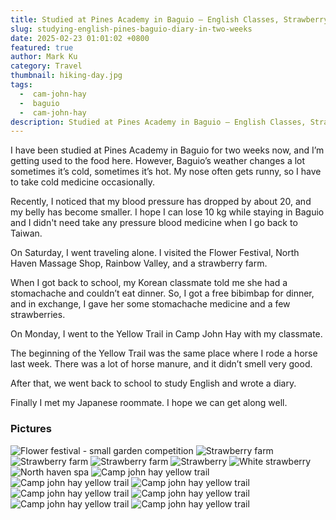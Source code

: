 ```yaml
---
title: Studied at Pines Academy in Baguio – English Classes, Strawberry, and Horse Poop 2/10 weeks 
slug: studying-english-pines-baguio-diary-in-two-weeks
date: 2025-02-23 01:01:02 +0800
featured: true
author: Mark Ku
category: Travel
thumbnail: hiking-day.jpg
tags:
  -  cam-john-hay
  -  baguio
  -  cam-john-hay
description: Studied at Pines Academy in Baguio – English Classes, Strawberry, and Horse Poop 2/10 weeks 
---
```

I have been studied at Pines Academy in Baguio for two weeks now, and I’m getting used to the food here. However, Baguio’s weather changes a lot sometimes it’s cold, sometimes it’s hot. My nose often gets runny, so I have to take cold medicine occasionally.  

Recently, I noticed that my blood pressure has dropped by about 20, and my belly has become smaller. I hope I can lose 10 kg while staying in Baguio and I didn't need take any pressure blood medicine when I go back to Taiwan.  

On Saturday, I went traveling alone. I visited the Flower Festival, North Haven Massage Shop, Rainbow Valley, and a strawberry farm.  

When I got back to school, my Korean classmate told me she had a stomachache and couldn’t eat dinner. So, I got a free bibimbap for dinner, and in exchange, I gave her some stomachache medicine and a few strawberries.  

On Monday, I went to the Yellow Trail in Camp John Hay with my classmate.  

The beginning of the Yellow Trail was the same place where I rode a horse last week. There was a lot of horse manure, and it didn’t smell very good.  

After that, we went back to school to study English and wrote a diary.  

Finally I met my Japanese roommate. I hope we can get along well.  

### Pictures

![Flower festival - small garden competition](flower-festival.jpg)
![Strawberry farm](strawberry-farm-1.jpg)
![Strawberry farm](strawberry-farm-2.jpg)
![Strawberry farm](strawberry-farm-3.jpg)
![Strawberry](strawberry.jpg)
![White strawberry](white-strawberry.jpg)
![North haven spa](north-haven-spa.jpg)
![Camp john hay yellow trail](camp-john-hay-yellow-trail-1.jpg)
![Camp john hay yellow trail](camp-john-hay-yellow-trail-2.jpg)
![Camp john hay yellow trail](camp-john-hay-yellow-trail-3.jpg)
![Camp john hay yellow trail](camp-john-hay-yellow-trail-4.jpg)
![Camp john hay yellow trail](camp-john-hay-yellow-trail-5.jpg)
![Camp john hay yellow trail](ube-ice-cream.jpg)
![Camp john hay yellow trail](flwer-festival.jpg)






